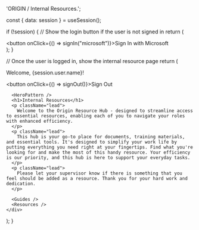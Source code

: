 
  'ORIGIN / Internal Resources.';

  const { data: session } = useSession();

  if (!session) {
    // Show the login button if the user is not signed in
    return (
      <div>
        <button onClick={() => signIn("microsoft")}>Sign In with Microsoft</button>
      </div>
    );
  }

  // Once the user is logged in, show the internal resource page
  return (
    <div>
      <p>Welcome, {session.user.name}!</p>
      <button onClick={() => signOut()}>Sign Out</button>
      
      <HeroPattern />
      <h1>Internal Resources</h1>
      <p className="lead">
        Welcome to the Origin Resource Hub - designed to streamline access to essential resources, enabling each of you to navigate your roles with enhanced efficiency.
      </p>
      <p className="lead">
        This hub is your go-to place for documents, training materials, and essential tools. It's designed to simplify your work life by putting everything you need right at your fingertips. Find what you're looking for and make the most of this handy resource. Your efficiency is our priority, and this hub is here to support your everyday tasks.
      </p>
      <p className="lead">
        Please let your supervisor know if there is something that you feel should be added as a resource. Thank you for your hard work and dedication.
      </p>

      <Guides />
      <Resources />
    </div>
  );
}
